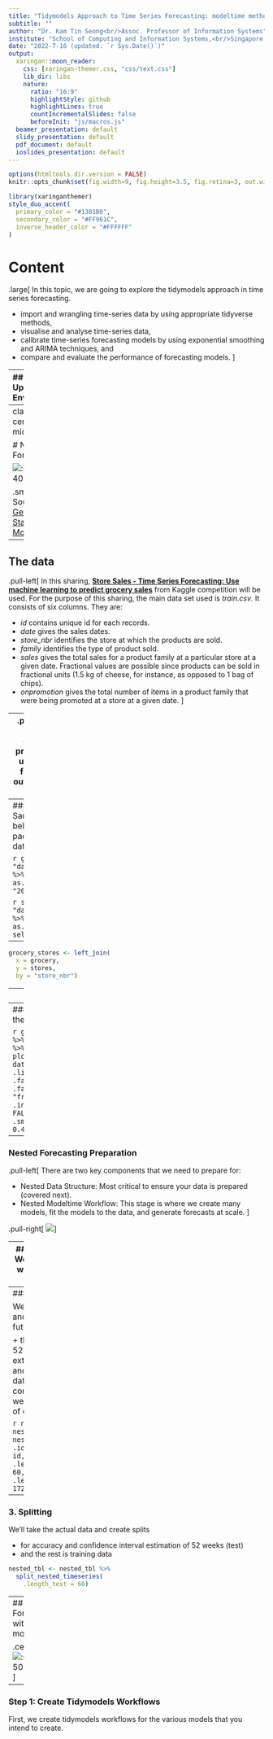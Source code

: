 ```yaml
---
title: "Tidymodels Approach to Time Series Forecasting: modeltime methods"
subtitle: ""
author: "Dr. Kam Tin Seong<br/>Assoc. Professor of Information Systems"
institute: "School of Computing and Information Systems,<br/>Singapore Management University"
date: "2022-7-16 (updated: `r Sys.Date()`)"
output:
  xaringan::moon_reader:
    css: [xaringan-themer.css, "css/text.css"]
    lib_dir: libs
    nature:
      ratio: "16:9"
      highlightStyle: github
      highlightLines: true
      countIncrementalSlides: false
      beforeInit: "js/macros.js"
  beamer_presentation: default
  slidy_presentation: default
  pdf_document: default
  ioslides_presentation: default
---
```


```r
options(htmltools.dir.version = FALSE)
knitr::opts_chunk$set(fig.width=9, fig.height=3.5, fig.retina=3, out.width = "100%", cache = FALSE, echo = TRUE, eval = TRUE, message = FALSE,  warning = FALSE, hiline = TRUE)
```

```r
library(xaringanthemer)
style_duo_accent(
  primary_color = "#1381B0",
  secondary_color = "#FF961C",
  inverse_header_color = "#FFFFFF"
)
```

# Content

.large[
In this topic, we are going to explore the tidymodels approach in time series forecasting.

- import and wrangling time-series data by using appropriate tidyverse methods,
- visualise and analyse time-series data,
- calibrate time-series forecasting models by using exponential smoothing and ARIMA techniques, and
- compare and evaluate the performance of forecasting models.
]

---
## Setting Up R Environment

.pull-left[
For the purpose of this hands-on exercise, the following R packages will be used.

```r
pacman::p_load(tidyverse, tidymodels, 
               timetk, modeltime)
```

+ [**tidyverse**](https://lubridate.tidyverse.org/) provides a collection of commonly used functions for importing, wrangling and visualising data.  In this hands-on exercise the main packages used are readr, dplyr, tidyr and ggplot2.  
]

.pull-right[
+ [**modeltime**](https://business-science.github.io/modeltime/index.html) a new time series forecasting package designed to speed up model evaluation, selection, and forecasting. modeltime does this by integrating the [**tidymodels**](https://www.tidymodels.org/) machine learning ecosystem of packages into a streamlined workflow for tidyverse
forecasting. 
]

---
class: center, middle

# Nested Forecasting

![:scale 40%](img/image18.jpg)

.small[
Source: [Getting Started with Modeltime](https://business-science.github.io/modeltime/articles/nested-forecasting.html)
]

---
## The data

.pull-left[
In this sharing, [**Store Sales - Time Series Forecasting: Use machine learning to predict grocery sales**](https://www.kaggle.com/competitions/store-sales-time-series-forecasting/overview) from Kaggle competition will be used.  For the purpose of this sharing, the main data set used is *train.csv*.  It consists of six columns.  They are:

+ *id* contains unique id for each records.
+ *date* gives the sales dates.
+ *store_nbr* identifies the store at which the products are sold.
+ *family* identifies the type of product sold.
+ *sales* gives the total sales for a product family at a particular store at a given date. Fractional values are possible since products can be sold in fractional units (1.5 kg of cheese, for instance, as opposed to 1 bag of chips).
+ *onpromotion* gives the total number of items in a product family that were being promoted at a store at a given date.
]    

--
.pull-right[
For the purpose of this sharing, I will focus of grocery sales instead of all products.  Code chunk below is used to extract grocery sales from *train.csv* and saved the output into an rds file format for subsequent used.

---
##Step 1: Data Import and Sampling
In the code chunk below, read_rds() of readr package is used to import both data sets into R environment.

```r
grocery <- read_rds(
  "data/store_sales/grocery.rds") %>%
  mutate(across(c(1, 3, 4), 
                as.factor)) %>%
  filter(date >= "2015-01-01")
```


```r
stores <- read_csv(
  "data/store_sales/stores.csv") %>%
  mutate(across(c(1:5), 
                as.factor)) %>%
  select(store_nbr, cluster)
```

---

```r
grocery_stores <- left_join(
  x = grocery,
  y = stores,
  by = "store_nbr")
```

---
### as

```r
grocery_cluster <- grocery_stores %>%
  group_by(cluster, date) %>%
  summarise(value = sum(sales)) %>%
  select(cluster, date, value) %>%
  set_names(c("id", "date", "value")) %>%
  ungroup()
```

---
### Visualising the data

```r
grocery_cluster %>%
  group_by(id) %>%
  plot_time_series(
    date, value,
    .line_size = 0.4,
    .facet_ncol = 5, 
    .facet_scales = "free_y",
    .interactive = FALSE,
    .smooth_size = 0.4)
```

---
### Nested Forecasting Preparation

.pull-left[
There are two key components that we need to prepare for:

+ Nested Data Structure: Most critical to ensure your data is prepared (covered next).
+ Nested Modeltime Workflow: This stage is where we create many models, fit the models to the data, and generate forecasts at scale.
]

.pull-right[
![](img/image19.jpg)
]

---
### Extending: We'll predict 52 weeks into the future.

By using `extend_timeseries()`

```r
nested_tbl <- grocery_cluster %>%
  extend_timeseries(
    .id_var = id,
    .date_var = date,
    .length_future = "60 days") 
```

---
### Nesting

We'll group by id, and create a future dataset

+ that forecasts 52 weeks of extended data and
+ an actual dataset that contains 104 weeks (2-years of data)

```r
nested_tbl <- nested_tbl %>%
    nest_timeseries(
      .id_var        = id,
      .length_future = 60,
      .length_actual = 17272) 
```

---
### 3. Splitting

We'll take the actual data and create splits

+ for accuracy and confidence interval estimation of 52 weeks (test)
+ and the rest is training data

```r
nested_tbl <- nested_tbl %>%
  split_nested_timeseries(
    .length_test = 60)
```

---
## Nested Forecasting with modeltime

.center[
![:scale 50%](img/image20.jpg)]

---
### Step 1: Create Tidymodels Workflows

First, we create tidymodels workflows for the various models that you intend to create.

